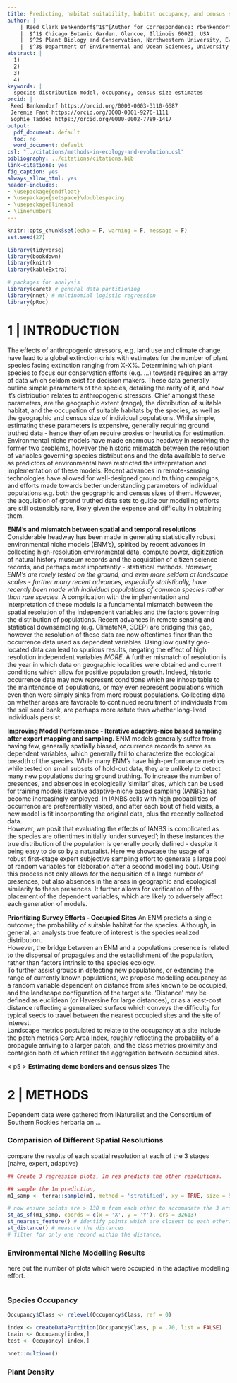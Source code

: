 ```yaml
---
title: Predicting, habitat suitability, habitat occupancy, and census sizes of a rare plant species using iterative adaptive niche based sampling  
author: |
    | Reed Clark Benkendorf$^1$^[Author for Correspondence: rbenkendorf@chicagobotanic.org], Jeremie B. Fant$^1$$^,$$^2$, Sophie Taddeo$^3$  
    |  $^1$ Chicago Botanic Garden, Glencoe, Illinois 60022, USA  
    |  $^2$ Plant Biology and Conservation, Northwestern University, Evanston, Illinois 60208, USA  
    |  $^3$ Department of Environmental and Ocean Sciences, University of San Diego, San Diego, California 92110, USA
abstract: |
  1)
  2)
  3)
  4)
keywords: | 
  species distribution model, occupancy, census size estimates
orcid: |
 Reed Benkendorf https://orcid.org/0000-0003-3110-6687  
 Jeremie Fant https://orcid.org/0000-0001-9276-1111  
 Sophie Taddeo https://orcid.org/0000-0002-7789-1417  
output:
  pdf_document: default
  toc: no
  word_document: default
csl: "../citations/methods-in-ecology-and-evolution.csl"
bibliography: ../citations/citations.bib
link-citations: yes
fig_caption: yes
always_allow_html: yes
header-includes:
- \usepackage{endfloat}
- \usepackage{setspace}\doublespacing
- \usepackage{lineno}
- \linenumbers
---
```


```r
knitr::opts_chunk$set(echo = F, warning = F, message = F)
set.seed(27)
```

```r
library(tidyverse)
library(bookdown)
library(knitr)
library(kableExtra)

# packages for analysis
library(caret) # general data partitioning 
library(nnet) # multinomial logistic regression 
library(pRoc)
```

# 1 | INTRODUCTION

The effects of anthropogenic stressors, e.g. land use and climate change, have lead to a global extinction crisis with estimates for the number of plant species facing extinction ranging from X-X%. 
Determining which plant species to focus our conservation efforts (e.g. ...) towards requires an array of data which seldom exist for decision makers. 
These data generally outline simple parameters of the species, detailing the rarity of it, and how it's distribution relates to anthropogenic stressors. 
Chief amongst these parameters, are the geographic extent (range), the distribution of suitable habitat, and the occupation of suitable habitats by the species, as well as the geographic and census size of individual populations. 
While simple, estimating these parameters is expensive, generally requiring ground truthed data - hence they often require proxies or heuristics for estimation. 
Environmental niche models have made enormous headway in resolving the former two problems, however the historic mismatch between the resolution of variables governing species distributions and the data available to serve as predictors of environmental have restricted the interpretation and implementation of these models. 
Recent advances in remote-sensing technologies have allowed for well-designed ground truthing campaigns, and efforts made towards better understanding parameters of individual populations e.g. both the geographic and census sizes of them. 
However, the acquisition of ground truthed data sets to guide our modelling efforts are still ostensibly rare, likely given the expense and difficulty in obtaining them. 

**ENM's and mismatch between spatial and temporal resolutions**
Considerable headway has been made in generating statistically robust environmental niche models (ENM's), spirited by recent advances in collecting high-resolution environmental data, compute power, digitization of natural history museum records and the acquisition of citizen science records, and perhaps most importantly - statistical methods. 
*However, ENM's are rarely tested on the ground, and even more seldom at landscape scales - further many recent advances, especially statistically, have recently been made with individual populations of common species rather than rare species. * 
A complication with the implementation and interpretation of these models is a fundamental mismatch between the spatial resolution of the independent variables and the factors governing the distribution of populations. 
Recent advances in remote sensing and statistical downsampling (e.g. ClimateNA, 3DEP) are bridging this gap, however the resolution of these data are now oftentimes finer than the occurrence data used as dependent variables. 
Using low quality geo-located data can lead to spurious results, negating the effect of high resolution independent variables *MORE*. 
A further mismatch of resolution is the year in which data on geographic localities were obtained and current conditions which allow for positive population growth. 
Indeed, historic occurrence data may now represent conditions which are inhospitable to the maintenance of populations, or may even represent populations which even then were simply sinks from more robust populations. 
Collecting data on whether areas are favorable to continued recruitment of individuals from the soil seed bank, are perhaps more astute than whether long-lived individuals persist.  

**Improving Model Performance - Iterative adaptive-nice based sampling after expert mapping and sampling.**
ENM models generally suffer from having few, generally spatially biased, occurrence records to serve as dependent variables, which generally fail to characterize the ecological breadth of the species. 
While many ENM's have high-performance metrics while tested on small subsets of hold-out data, they are unlikely to detect many new populations during ground truthing. 
To increase the number of presences, and absences in ecologically 'similar' sites, which can be used for training models iterative adaptive-niche based sampling (IANBS) has become increasingly employed. 
In IANBS cells with high probabilities of occurrence are preferentially visited, and after each bout of field visits, a new model is fit incorporating the original data, plus the recently collected data.  
However, we posit that evaluating the effects of IANBS is complicated as the species are oftentimes initially 'under surveyed'; in these instances the true distribution of the population is generally poorly defined - despite it being easy to do so by a naturalist. 
Here we showcase the usage of a robust first-stage expert subjective sampling effort to generate a large pool of random variables for elaboration after a second modelling bout. 
Using this process not only allows for the acquisition of a large number of presences, but also absences in the areas in geographic and ecological similarity to these presences. 
It further allows for verification of the placement of the dependent variables, which are likely to adversely affect each generation of models.  

**Prioritizing Survey Efforts - Occupied Sites**
An ENM predicts a single outcome; the probability of suitable habitat for the species. 
Although, in general, an analysts true feature of interest is the species realized distribution.  
However, the bridge between an ENM and a populations presence is related to the dispersal of propagules and the establishment of the population, rather than factors intrinsic to the species ecology.  
To further assist groups in detecting new populations, or extending the range of currently known populations, we propose modelling occupancy as a random variable dependent on distance from sites known to be occupied, and the landscape configuration of the target site. 
'Distance' may be defined as euclidean (or Haversine for large distances), or as a least-cost distance reflecting a generalized surface which conveys the difficulty for typical seeds to travel between the nearest occupied sites and the site of interest.  
Landscape metrics postulated to relate to the occupancy at a site include the patch metrics Core Area Index, roughly reflecting the probability of a propagule arriving to a larger patch, and the class metrics proximity and contagion both of which reflect the aggregation between occupied sites.  

\< p5 \> **Estimating deme borders and census sizes** 
The 




# 2 | METHODS

Dependent data were gathered from iNaturalist and the Consortium of Southern Rockies herbaria on ... 


### Comparision of Different Spatial Resolutions  

compare the results of each spatial resolution at each of the 3 stages (naive, expert, adaptive) 

```r

## Create 3 regression plots, 1m res predicts the other resolutions. 

## sample the 1m prediction, 
m1_samp <- terra::sample(m1, method = 'stratified', xy = TRUE, size = 5000)

# now ensure points are > 130 m from each other to accomadate the 3 arc data set. 
st_as_sf(m1_samp, coords = c(x = 'X', y = 'Y'), crs = 32613) 
st_nearest_feature() # identify points which are closest to each other. 
st_distance() # measure the distances 
# filter for only one record within the distance. 
```

### Environmental Niche Modelling Results  

here put the number of plots which were occupied in the adaptive modelling effort. 

```r

```


### Species Occupancy  

```r

Occupancy$Class <- relevel(Occupancy$Class, ref = 0)

index <- createDataPartition(Occupancy$Class, p = .70, list = FALSE)
train <- Occupancy[index,]
test <- Occupancy[-index,]

nnet::multinom()
```


### Plant Density  

```r



```


### 

